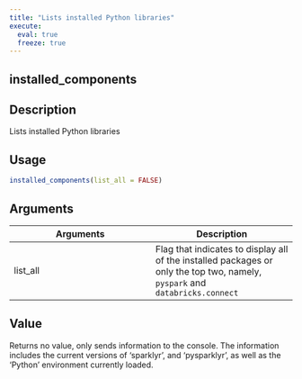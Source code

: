 ```yaml
---
title: "Lists installed Python libraries"
execute:
  eval: true
  freeze: true
---
```


## installed_components

## Description
Lists installed Python libraries


## Usage
```r
installed_components(list_all = FALSE)
```

## Arguments
|Arguments|Description|
|---|---|
| list_all | Flag that indicates to display all of the installed packages or only the top two, namely, `pyspark` and `databricks.connect` |


## Value
Returns no value, only sends information to the console. The information includes the current versions of 'sparklyr', and 'pysparklyr', as well as the 'Python' environment currently loaded.






